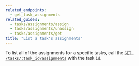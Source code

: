 ```yaml
---
related_endpoints:
  - get_task_assignments
related_guides: 
  - tasks/assignments/assign
  - tasks/assignments/unassign
  - tasks/assignments/get
title: "List a task's assignments"
---
```

To list all of the assignments for a specific tasks, call the
[`GET /tasks/:task_id/assignments`](e://get_task_assignments_id) with the task
`id`.

<Samples id='get_task_assignments_id' />
